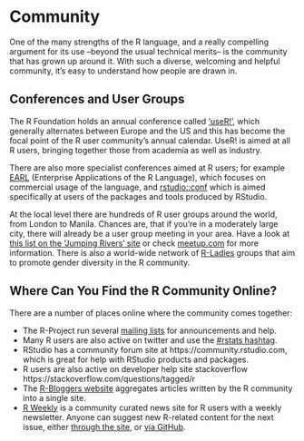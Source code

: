 # Community

One of the many strengths of the R language, and a really compelling argument for its use --beyond the usual technical merits-- is the community that has grown up around it. With such a diverse, welcoming and helpful community, it’s easy to understand how people are drawn in.

## Conferences and User Groups

The R Foundation holds an annual conference called [‘useR!’](https://www.r-project.org/conferences.html), which generally alternates between Europe and the US and this has become the focal point of the R user community’s annual calendar. UseR! is aimed at all R users, bringing together those from academia as well as industry.

There are also more specialist conferences aimed at R users; for example [EARL](https://earlconf.com) (Enterprise Applications of the R Language), which focuses on commercial usage of the language, and [rstudio::conf](https://rstudio.com/conf) which is aimed specifically at users of the packages and tools produced by RStudio.

At the local level there are hundreds of R user groups around the world, from London to Manila. Chances are, that if you’re in a moderately large city, there will already be a user group meeting in your area. Have a look at [this list on the 'Jumping Rivers' site](https://jumpingrivers.github.io/meetingsR/r-user-groups.html) or check [meetup.com](https://meetup.com) for more information. There is also a world-wide network of [R-Ladies](http://rladies.org/) groups that aim to promote gender diversity in the R community.

## Where Can You Find the R Community Online?

There are a number of places online where the community comes together: 

* The R-Project run several [mailing lists](https://www.r-project.org/mail.html) for announcements and help. 
* Many R users are also active on twitter and use the [#rstats hashtag](https://twitter.com/hashtag/rstats). 
* RStudio has a community forum site at https://community.rstudio.com, which is great for help with RStudio products and packages. 
* R users are also active on developer help site stackoverflow https://stackoverflow.com/questions/tagged/r
* The [R-Bloggers website](https://www.r-bloggers.com/) aggregates articles written by the R community into a single site.
* [R Weekly](https://rweekly.org/) is a community curated news site for R users with a weekly newsletter. Anyone can suggest new R-related content for the next issue, either [through the site](https://rweekly.org/submit), or [via GitHub](https://github.com/rweekly/rweekly.org/).
